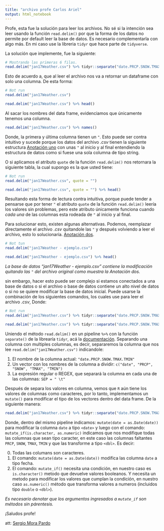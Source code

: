 ---
title: "archivo profe Carlos Ariel"
output: html_notebook
---

Profe, esta fue la solución para leer los archivos. No sé si la intención sea leer usando la función `read.delim()` por que la forma de los datos no permite por default leer la base de datos. Es necesario complementarla con algo más. En mi caso use la libreria `tidyr` que hace parte de `tidyverse`.

La solución que implemente, fue la siguiente:

```{r}
# Mostrando las primeras 6 filas.
read.delim("jan17Weather.csv") %>% tidyr::separate("date.PRCP.SNOW.TMAX.TMIN", c("date", "PRCP", "SNOW", "TMAX", "TMIN"), sep = "\t") %>% mutate(date = as.Date(date)) %>% mutate_if(is.character, as.numeric) %>% head()
```

Esto de acuerdo a, que al leer el archivo nos va a retornar un dataframe con solo una columna. De esta forma:

```{r}
# Not run
read.delim("jan17Weather.csv")
```


```{r}
read.delim("jan17Weather.csv") %>% head()
```

Al sacar los nombres del data frame, evidenciamos que únicamente tenemos una columna.


```{r}
read.delim("jan17Weather.csv") %>% names()
```


Donde, la primera y última columna tienen un `"`. Esto puede ser contra intuitivo y sucede porque los datos del archivo *.csv* tienen la siguiente estructura [Anotación uno](AnotacionUno.png) con unas `"` al inicio y al final entendiendo la estructura de datos como si fuese una sola columna de tipo string.

O si aplicamos el atributo `quote` de la función `read.delim()` nos retornara la siguiente tabla, la cual supongo es la que usted tiene:

```{r}
# Not run
read.delim("jan17Weather.csv", quote = "")
```


```{r}
read.delim("jan17Weather.csv", quote = "") %>% head()
```

Resultando esta forma de lectura contra intuitiva, porque puede tender a pensarse que por tener `"` el atributo `quote` de la función `read.delim()` leería los valores sin problemas, pero este atributo únicamente funciona cuando *cada una* de las columnas esta rodeada de `"` al inicio y al final.

Para solucionar esto, existen algunas alternativas. Podemos, reemplazar directamente el archivo *.csv* quitandole las `"` y después volviendo a leer el archivo, esto lo solucionaría. [Anotación dos](Anotaciondos.png). 

```{r}
# Not tun
read.delim("jan17Weather - ejemplo.csv")
```


```{r}
read.delim("jan17Weather - ejemplo.csv") %>% head()
```

_La base de datos "jan17Weather - ejemplo.csv" contiene la modificación quitando las `"` del archivo original como muestra la Anotación dos._

sin embargo, hacer esto puede ser complejo si estamos conectados a una base de datos o si el archivo o base de datos contiene un alto nivel de datos o si no se quiere modificar la base de datos inicial. Puede usarse la combinación de los siguientes comandos, los cuales use para leer el archivo *.csv*, Donde:

```{r}
# Not run
read.delim("jan17Weather.csv") %>% tidyr::separate("date.PRCP.SNOW.TMAX.TMIN", c("date", "PRCP", "SNOW", "TMAX", "TMIN"), sep = "\t")
```


```{r}
read.delim("jan17Weather.csv") %>% tidyr::separate("date.PRCP.SNOW.TMAX.TMIN", c("date", "PRCP", "SNOW", "TMAX", "TMIN"), sep = "\t") %>% head()
```

Uniendo el método `read.delim()` en un pipeline `%>%` con la función `separate()` de la librearía `tidyr`, acá la [documentación](https://tidyr.tidyverse.org/reference/separate.html). Separando una columna con multiples columnas, es decir, separaremos la columna que nos lee `read.delim("jan17Weather.csv")` indicandole:

1. El nombre de la columna actual: `"date.PRCP.SNOW.TMAX.TMIN"`
2. Un vector con los nombres de la columna a dividir: `c("date", "PRCP", "SNOW", "TMAX", "TMIN")`
3. La expresión regular o REGEX, que separará la columna en cada una de las columnas: `SEP = " \t"`

Después de separa los valores en columna, vemos que `R` aún tiene los valores de columnas como caracteres, por lo tanto, implementamos un `mutate()` para modificar el tipo de los vectores dentro del data frame. De la siguiente manera:

```{r}
read.delim("jan17Weather.csv") %>% tidyr::separate("date.PRCP.SNOW.TMAX.TMIN", c("date", "PRCP", "SNOW", "TMAX", "TMIN"), sep = "\t") %>% mutate(date = as.Date(date)) %>% mutate_if(is.character, as.numeric) %>% head()
```


Donde, dentro del mismo pipeline indicamos: `mutate(date = as.Date(date))` para modificar la columna `date` a tipo `<date>` y luego con el comando: `mutate_if(is.character, as.numeric)` indicamos que nos modifique todas las columnas que sean tipo caracter, en este caso las columnas faltantes `PRCP`, `SNOW`, `TMAX`, `TMIN` y que las transforme a tipo `<dbl>`. Es decir:

0. Todas las columans son caracteres.
1. El comando: `mutate(date = as.Date(date))` modifica las columna `date` a tipo fecha.
2. El comando: `mutate_if()` necesita una condición, en nuestro caso es `is.character()` metodo que devuelve valores booleanos. Y necesita un metodo para modificar los valores que cumplan la condición, en nuestro caso `as.numeric()` método que transforma valores a numeros (incluidos tipo `double` o `<dbl>`).

_Es necesario denotar que los argumentos ingresados a `mutate_if` son métodos sin párentesis._

¡Saludos profe!

att: [Sergio Mora Pardo](https://github.com/sergiomora03)
